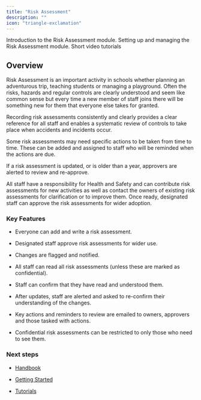 ```yaml
---
title: "Risk Assessment"
description: ""
icon: "triangle-exclamation"
---
```


<Columns cols={3}>
    <Card
        title="Introduction"
        icon="book"
        href="/riskassessment/introduction"
    >
        Introduction to the Risk Assessment module.
    </Card>
    <Card
        title="Getting Started"
        icon="screwdriver-wrench"
        href="/riskassessment/getting-started"
    >
        Setting up and managing the Risk Assessment module.
    </Card>
    <Card
        title="Tutorials"
        icon="person-chalkboard"
        href="/riskassessment/tutorials"
    >
        Short video tutorials
    </Card>
</Columns>

## Overview

Risk Assessment is an important activity in schools whether planning an adventurous trip, teaching students or managing
a playground. Often the risks, hazards and regular controls are clearly understood and seem like common sense but every
time a new member of staff joins there will be something new for them that everyone else takes for granted.

Recording risk assessments consistently and clearly provides a clear reference for all staff and enables a systematic
review of controls to take place when accidents and incidents occur.

Some risk assessments may need specific actions to be taken from time to time. These can be added and assigned to staff
who will be reminded when the actions are due.

If a risk assessment is updated, or is older than a year, approvers are alerted to review and re-approve.

All staff have a responsibility for Health and Safety and can contribute risk assessments for new activities as well as
contact the owners of existing risk assessments for clarification or to improve them. Once ready, designated staff can
approve the risk assessments for wider adoption.

### Key Features

* Everyone can add and write a risk assessment.

* Designated staff approve risk assessments for wider use.

* Changes are flagged and notified.

* All staff can read all risk assessments (unless these are marked as confidential).

* Staff can confirm that they have read and understood them.

* After updates, staff are alerted and asked to re-confirm their understanding of the changes.

* Key actions and reminders to review are emailed to owners, approvers and those tasked with actions.

* Confidential risk assessments can be restricted to only those who need to see them.

### Next steps

* [Handbook](/riskassessment/handbook)

* [Getting Started](/riskassessment/getting-started)

* [Tutorials](/riskassessment/tutorials)
